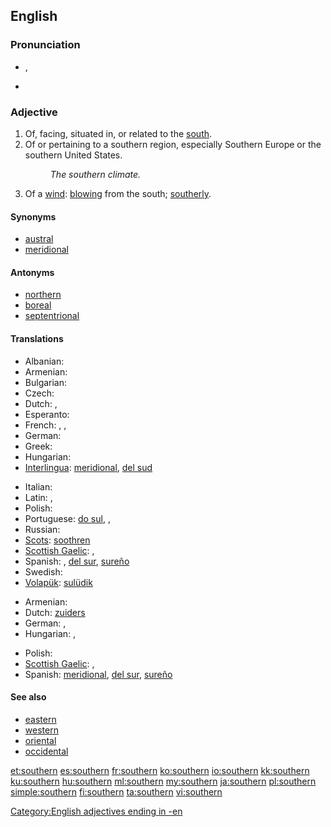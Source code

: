 ==English==

===Pronunciation===
* {{IPA|/ˈsʌðə(r)n/}}, {{SAMPA|/"sVD@(r)n/}}
* {{audio|en-us-southern.ogg|Audio (US)}}

===Adjective===
{{en-adj}}

# Of, facing, situated in, or related to the [[south]].
# Of or pertaining to a southern region, especially Southern Europe or the southern United States.
#: ''The southern climate.''
# Of a [[wind]]: [[blow]]ing from the south; [[southerly]].

====Synonyms====
* [[austral]]
* [[meridional]]

====Antonyms====
* [[northern]]
* [[boreal]]
* [[septentrional]]

====Translations====
{{trans-top|of the south}}
* Albanian: {{t-|sq|jugor|xs=Albanian}}
* Armenian: {{t-|hy|հարավային|tr=haravayin}}
* Bulgarian: {{t-|bg|южен|m}}
* Czech: {{t+|cs|jižní}}
* Dutch: {{t+|nl|zuid}}, {{t-|nl|zuidelijk}}
* Esperanto: {{t-|eo|suda|xs=Esperanto}}
* French: {{t+|fr|méridional}}, {{t+|fr|sud}}, {{t|fr|austral}}
* German: {{t+|de|südlich}}
* Greek: {{t+|el|νότιος}}
* Hungarian: {{t+|hu|déli}}
* [[Interlingua]]: [[meridional]], [[del sud]]
{{trans-mid}}
* Italian: {{t|it|meridionale}}
* Latin: {{t+|la|meridionalis}}, {{t+|la|australis}}
* Polish: {{t+|pl|południowy}}
* Portuguese: [[do sul]], {{t|pt|meridional}}, {{t|pt|austral}}
* Russian: {{t+|ru|южный}}
* [[Scots]]: [[soothren]]
* [[Scottish Gaelic]]: {{t-|gd|deas|xs=Scottish Gaelic}},  {{t-|gd|a deas|xs=Scottish Gaelic}}
* Spanish: {{t-|es|meridional}}, [[del sur]], [[sureño]]
* Swedish: {{t+|sv|södra}}
* [[Volapük]]: [[sulüdik]]
{{trans-bottom}}

{{trans-top|of or pertaining to a southern region}}
* Armenian: {{t-|hy|հարավային|tr=haravayin}}
* Dutch: [[zuiders]]
* German: {{t+|de|südlich}}, {{t-|de|südländisch}}
* Hungarian: {{t+|hu|dél}}, {{t+|hu|déli}}
{{trans-mid}}
* Polish: {{t+|pl|południowy}}
* [[Scottish Gaelic]]: {{t-|gd|deas|xs=Scottish Gaelic}},  {{t-|gd|a deas|xs=Scottish Gaelic}}
* Spanish: [[meridional]], [[del sur]], [[sureño]]
{{trans-bottom}}

====See also====
* [[eastern]]
* [[western]]
* [[oriental]]
* [[occidental]]

[[Category:English adjectives ending in -en]]

[[et:southern]]
[[es:southern]]
[[fr:southern]]
[[ko:southern]]
[[io:southern]]
[[kk:southern]]
[[ku:southern]]
[[hu:southern]]
[[ml:southern]]
[[my:southern]]
[[ja:southern]]
[[pl:southern]]
[[simple:southern]]
[[fi:southern]]
[[ta:southern]]
[[vi:southern]]